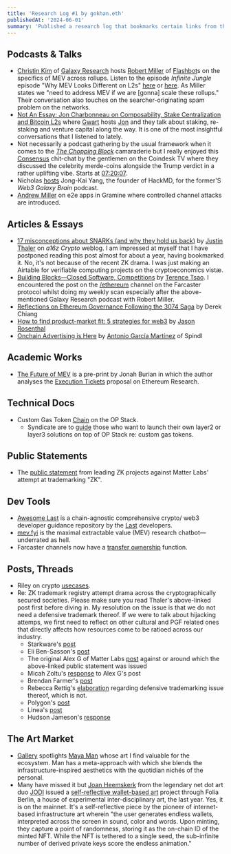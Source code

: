 ```yaml
---
title: 'Research Log #1 by gokhan.eth'
publishedAt: '2024-06-01' 
summary: 'Published a research log that bookmarks certain links from the industry wide domains across MEV, Ethereum Research, Web3 Marketing, Cryptography, and the Art Markets.'
---
```



## Podcasts & Talks

- [Christin Kim](https://x.com/christine_dkim) of [Galaxy Research](https://www.galaxy.com/authors/christine-kim/) hosts [Robert Miller](https://warpcast.com/bertcmiller) of [Flashbot](https://www.flashbots.net/)s on the specifics of MEV across rollups. Listen to the episode *Infinite Jungle* episode "Why MEV Looks Different on L2s" [here](https://podcasts.apple.com/us/podcast/why-mev-looks-different-on-l2s/id1728091874?i=1000657171406) or [here](https://www.youtube.com/watch?v=W_H69slYWp8&list=PLz3vbkrzRoXR_XIWVqnZcX11REeC6acN2). As Miller states we "need to address MEV if we are [gonna] scale these rollups." Their conversation also touches on the searcher-originating spam problem on the networks.
- [Not An Essay: Jon Charbonneau on Composability, Stake Centralization and Bitcoin L2s](https://blockspace.media/podcast/not-an-essay-jon-charbonneau-on-composability-stake-centralization-and-bitcoin-l2s/) where [Gwart](https://x.com/GwartyGwart) hosts [Jon](https://x.com/jon_charb) and they talk about staking, re-staking and venture capital along the way. It is one of the most insightful conversations that I listened to lately.
- Not necessarily a podcast gathering by the usual framework when it comes to the *[The Chopping Block](https://unchainedcrypto.com/the-chopping-block/)* camaraderie but I really enjoyed this [Consensus](https://consensus2024.coindesk.com/) chit-chat by the gentlemen on the Coindesk TV where they discussed the celebrity merde-coins alongside the Trump verdict in a rather uplifting vibe. Starts at [07:20:07](https://www.youtube.com/live/ew01DzQ1ETw?si=YmzYH07e-DWBWO-m&t=26407).
- Nicholas [hosts](https://web3galaxybrain.com/episode/Jong-Kai-Yang-Co-Founder-of-HackMD) Jong-Kai Yang, the founder of HackMD, for the former'S *Web3 Galaxy Brain* podcast.
- [Andrew Miller](https://www.youtube.com/watch?v=eUyFUVRessg) on e2e apps in Gramine where controlled channel attacks are introduced.

## Articles & Essays

- [17 misconceptions about SNARKs (and why they hold us back)](https://a16zcrypto.com/posts/article/17-misconceptions-about-snarks/#section--2) by [Justin Thaler](https://people.cs.georgetown.edu/jthaler/) on *a16z Crypto* weblog. I am impressed at myself that I have postponed reading this post almost for about a year, having bookmarked it. No, it's not because of the recent ZK drama. I was just making an Airtable for verifiable computing projects on the cryptoeconomics vistæ.
- [Building Blocks—Closed Software, Competitions](https://hackmd.io/@ttsao/building-blks-competitions) by [Terence Tsao](https://warpcast.com/terence.eth). I encountered the post on the [/ethereum](https://warpcast.com/~/channel/ethereum) channel on the Farcaster protocol whilst doing my weekly scan especially after the above-mentioned Galaxy Research podcast with Robert Miller.
- [Reflections on Ethereum Governance Following the 3074 Saga](https://docs.zerodev.app/blog/3074-governance) by Derek Chiang
- [How to find product-market fit: 5 strategies for web3](https://a16zcrypto.com/posts/article/how-to-find-product-market-fit-5-strategies/) by [Jason Rosenthal](https://x.com/jasonrosenthal)
- [Onchain Advertising is Here](https://blog.spindl.xyz/p/onchain-advertising-is-here) by [Antonio García Martínez](https://x.com/antoniogm) of Spindl

## Academic Works

- [The Future of MEV](https://arxiv.org/abs/2404.04262) is a pre-print by Jonah Burian in which the author analyses the [Execution Tickets](https://ethresear.ch/t/execution-tickets/17944) proposal on Ethereum Research.

## Technical Docs

- Custom Gas Token [Chain](https://docs.optimism.io/builders/chain-operators/management/custom-gas-token) on the OP Stack.
    - Syndicate are to [guide](https://warpcast.com/syndicate/0x3eb01dae) those who want to launch their own layer2 or layer3 solutions on top of OP Stack re: custom gas tokens.

## Public Statements

- The [public statement](https://github.com/ZKPStatement/statement/blob/main/zkStatement.pdf) from leading ZK projects against Matter Labs' attempt at trademarking "ZK".


## Dev Tools

- [Awesome Last](https://github.com/LastL2/Awesome-Last/blob/main/README.md) is a chain-agnostic comprehensive crypto/ web3 developer guidance repository by the [Last](https://last.net/) developers.
- [mev.fyi](https://mev.fyi) is the maximal extractable value (MEV) research chatbot—underrated as hell.
- Farcaster channels now have a [transfer ownership](https://x.com/0xgokhan/status/1796834465898987565) function.

## Posts, Threads

- Riley on crypto [usecases](https://x.com/jtriley_eth/status/1796628938581807268).
- Re: ZK trademark registry attempt drama across the cryptographically secured societies. Please make sure you read Thaler's above-linked post first before diving in. My resolution on the issue is that we do not need a defensive trademark thereof. If we were to talk about hijacking attemps, we first need to reflect on other cultural and PGF related ones that directly affects how resources come to be ratioed across our industry.
    - Starkware's [post](https://x.com/StarkWareLtd/status/1796157021374628185)
    - Eli Ben-Sasson's [post](https://x.com/EliBenSasson/status/1796173691581083686)
    - The original Alex G of Matter Labs [post](https://x.com/gluk64/status/1796166624916967659) against or around which the above-linked public statement was issued
    - Micah Zoltu's [response](https://x.com/MicahZoltu/status/1796171966103081153) to Alex G's post
    - Brendan Farmer's [post](https://x.com/_bfarmer/status/1796219351856541730)
    - Rebecca Rettig's [elaboration](https://x.com/RebeccaRettig1/status/1796196146072727982) regarding defensive trademarking issue thereof, which is not.
    - Polygon's [post](https://x.com/0xPolygon/status/1796187232069439909)
    - Linea's [post](https://x.com/LineaBuild/status/1796438427732181472)
    - Hudson Jameson's [response](https://x.com/hudsonjameson/status/1796621314586808679)


## The Art Market

- [Gallery](https://gallery.so/gokhan) spotlights [Maya Man](https://gallery.mirror.xyz/qr8Zs40PDa59XN1-lmVDOxEclEgThb8Nb3xg37t9c2Y) whose art I find valuable for the ecosystem. Man has a meta-approach with which she blends the infrastructure-inspired aesthetics with the quotidian nichés of the personal.
- Many have missed it but [Joan Heemskerk](https://x.com/JoanHeemskerk) from the legendary net dot art duo [JODI](https://net-art.org/jodi) issued a [self-reflective wallet-based art](https://doaw.folia.app/) project through Folia Berlin, a house of experimental inter-disciplinary art, the last year. Yes, it is on the mainnet. It's a self-reflective piece by the pioneer of internet-based infrastructure art wherein "the user generates endless wallets, interpreted across the screen in sound, color and words. Upon minting, they capture a point of randomness, storing it as the on-chain ID of the minted NFT. While the NFT is tethered to a single seed, the sub-infinite number of derived private keys score the endless animation."